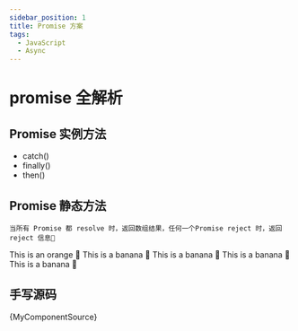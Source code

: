 ```yaml
---
sidebar_position: 1
title: Promise 方案
tags:
  - JavaScript
  - Async
---
```




# promise 全解析

## Promise 实例方法

- catch()
- finally()
- then()

## Promise 静态方法

<Tabs>
  <TabItem value="apple" label="Promise.all">

    当所有 Promise 都 resolve 时，返回数组结果，任何一个Promise reject 时，返回reject 信息🍎

  </TabItem>
  <TabItem value="orange" label="Promise.race">
    This is an orange 🍊
  </TabItem>
  <TabItem value="banana1" label="Promise.any">
    This is a banana 🍌
  </TabItem>
  <TabItem value="banana2" label="Promise.allSettled">
    This is a banana 🍌
  </TabItem>
    <TabItem value="banana3" label="Promise.reject">
    This is a banana 🍌
  </TabItem>
  <TabItem value="banana4" label="Promise.resolve">
    This is a banana 🍌
  </TabItem>
</Tabs>

## 手写源码

<CodeBlock className="language-jsx" title="Promise 原理实现">
  {MyComponentSource}
</CodeBlock>
